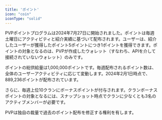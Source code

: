 ```yaml
---
title: 'ポイント'
icon: "coin"
iconType: "solid"
---
```


PVPポイントプログラムは2024年7月27日に開始されました。ポイントは毎週土曜日にアクティビティと紹介実績に基づいて配布されます。ユーザーは、紹介したユーザーが獲得したポイント5ポイントにつき1ポイントを獲得できます。ポイントの対象となるのは、PVPが作成したウォレット（すなわち、APIを介して接続されていないウォレット）のみです。

ポイントの総供給量は1,000,000ポイントです。毎週配布されるポイント数は、全体のユーザーアクティビティに応じて変動します。2024年2月1日時点で、889,236ポイントが配布されています。

さらに、毎週上位10クランにボーナスポイントが付与されます。クランボーナスポイントの対象となるには、スナップショット時点でクランに少なくとも3名のアクティブメンバーが必要です。

PVPは独自の裁量で過去のポイント配布を修正する権利を有します。